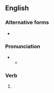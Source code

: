 ==English==

===Alternative forms===
* {{l|en|spelt}} {{qualifier|British}}

===Pronunciation===
* {{IPA|en|/ˈspɛld/}}
** {{audio|en|LL-Q1860 (eng)-Vealhurl-spelled.wav|Audio (UK)}}

===Verb===
{{head|en|verb form}}

# {{en-past of|spell}}